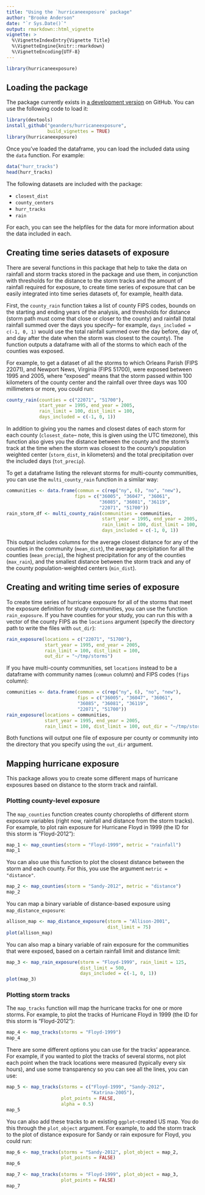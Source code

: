 ```yaml
---
title: "Using the `hurricaneexposure` package"
author: "Brooke Anderson"
date: "`r Sys.Date()`"
output: rmarkdown::html_vignette
vignette: >
  %\VignetteIndexEntry{Vignette Title}
  %\VignetteEngine{knitr::rmarkdown}
  %\VignetteEncoding{UTF-8}
---
```


```r
library(hurricaneexposure)
```

## Loading the package

The package currently exists in [a development version](https://github.com/geanders/hurricaneexposure) on GitHub. You can use the following code to load it:

```r
library(devtools)
install_github("geanders/hurricaneexposure", 
               build_vignettes = TRUE)
library(hurricaneexposure)
```

Once you've loaded the dataframe, you can load the included data using the `data` function. For example:

```r
data("hurr_tracks")
head(hurr_tracks)
```

The following datasets are included with the package: 

- `closest_dist`
- `county_centers`
- `hurr_tracks`
- `rain`

For each, you can see the helpfiles for the data for more information about the data included in each. 

## Creating time series datasets of exposure

There are several functions in this package that help to take the data on rainfall and storm tracks stored in the package and use them, in conjunction with thresholds for the distance to the storm tracks and the amount of rainfall required for exposure, to create time series of exposure that can be easily integrated into time series datasets of, for example, health data. 

First, the `county_rain` function takes a list of county FIPS codes, bounds on the starting and ending years of the analysis, and thresholds for distance (storm path must come that close or closer to the county) and rainfall (total rainfall summed over the days you specify-- for example, `days_included = c(-1, 0, 1)` would use the total rainfall summed over the day before, day of, and day after the date when the storm was closest to the county). The function outputs a dataframe with all of the storms to which each of the counties was exposed.

For example, to get a dataset of all the storms to which Orleans Parish (FIPS 22071), and Newport News, Virginia (FIPS 51700), were exposed between 1995 and 2005, where "exposed" means that the storm passed within 100 kilometers of the county center and the rainfall over three days was 100 millimeters or more, you could run:

```r
county_rain(counties = c("22071", "51700"),
            start_year = 1995, end_year = 2005,
            rain_limit = 100, dist_limit = 100,
            days_included = c(-1, 0, 1))
```

In addition to giving you the names and closest dates of each storm for each county (`closest_date`-- note, this is given using the UTC timezone), this function also gives you the distance between the county and the storm's track at the time when the storm was closest to the county's population weighted center (`storm_dist`, in kilometers) and the total precipitation over the included days (`tot_precip`).

To get a dataframe listing the relevant storms for multi-county communities, you can use the `multi_county_rain` function in a similar way:

```r
communities <- data.frame(commun = c(rep("ny", 6), "no", "new"),
                         fips = c("36005", "36047", "36061",
                                  "36085", "36081", "36119",
                                  "22071", "51700"))
rain_storm_df <- multi_county_rain(communities = communities,
                                   start_year = 1995, end_year = 2005,
                                   rain_limit = 100, dist_limit = 100,
                                   days_included = c(-1, 0, 1))
```

This output includes columns for the average closest distance for any of the counties in the community (`mean_dist`), the average precipitation for all the counties (`mean_precip`), the highest precipitation for any of the counties (`max_rain`), and the smallest distance between the storm track and any of the county population-weighted centers (`min_dist`).

## Creating and writing time series of exposure

To create time series of hurricane exposure for all of the storms that meet the exposure definition for study communities, you can use the function `rain_exposure`. If you have counties for your study, you can run this with a vector of the county FIPS as the `locations` argument (specify the directory path to write the files with `out_dir`):

```r
rain_exposure(locations = c("22071", "51700"),
              start_year = 1995, end_year = 2005,
              rain_limit = 100, dist_limit = 100,
              out_dir = "~/tmp/storms")
```

If you have multi-county communities, set `locations` instead to be a dataframe with community names (`commun` column) and FIPS codes (`fips` column):

```r
communities <- data.frame(commun = c(rep("ny", 6), "no", "new"),
                          fips = c("36005", "36047", "36061",
                          "36085", "36081", "36119",
                          "22071", "51700"))
rain_exposure(locations = communities,
              start_year = 1995, end_year = 2005,
              rain_limit = 100, dist_limit = 100, out_dir = "~/tmp/storms")
```

Both functions will output one file of exposure per county or community into the directory that you specify using the `out_dir` argument.

## Mapping hurricane exposure

This package allows you to create some different maps of hurricane exposures based on distance to the storm track and rainfall. 

### Plotting county-level exposure 

The `map_counties` function creates county choropleths of different storm exposure variables (right now, rainfall and distance from the storm tracks). For example, to plot rain exposure for Hurricane Floyd in 1999 (the ID for this storm is "Floyd-2012"):

```r
map_1 <- map_counties(storm = "Floyd-1999", metric = "rainfall")
map_1
```

You can also use this function to plot the closest distance between the storm and each county. For this, you use the argument `metric = "distance"`.

```r
map_2 <- map_counties(storm = "Sandy-2012", metric = "distance")
map_2
```

You can map a binary variable of distance-based exposure using `map_distance_exposure`: 

```r
allison_map <- map_distance_exposure(storm = "Allison-2001",
                                     dist_limit = 75)
plot(allison_map)
```

You can also map a binary variable of rain exposure for the communities that were exposed, based on a certain rainfall limit and distance limit:

```r
map_3 <- map_rain_exposure(storm = "Floyd-1999", rain_limit = 125,
                           dist_limit = 500, 
                           days_included = c(-1, 0, 1))
plot(map_3)
```

### Plotting storm tracks 

The `map_tracks` function will map the hurricane tracks for one or more storms. For example, to plot the tracks of Hurricane Floyd in 1999 (the ID for this storm is "Floyd-2012"):

```r
map_4 <- map_tracks(storms = "Floyd-1999")
map_4
```

There are some different options you can use for the tracks' appearance. For example, if you wanted to plot the tracks of several storms, not plot each point when the track locations were measured (typically every six hours), and use some transparency so you can see all the lines, you can use: 

```r
map_5 <- map_tracks(storms = c("Floyd-1999", "Sandy-2012",
                               "Katrina-2005"),
                    plot_points = FALSE,
                    alpha = 0.5)
map_5
```

You can also add these tracks to an existing `ggplot`-created US map. You do this through the `plot_object` argument. For example, to add the storm track to the plot of distance exposure for Sandy or rain exposure for Floyd, you could run:

```r
map_6 <- map_tracks(storms = "Sandy-2012", plot_object = map_2,
                    plot_points = FALSE)
map_6
```

```r
map_7 <- map_tracks(storms = "Floyd-1999", plot_object = map_3,
                    plot_points = FALSE)
map_7
```


